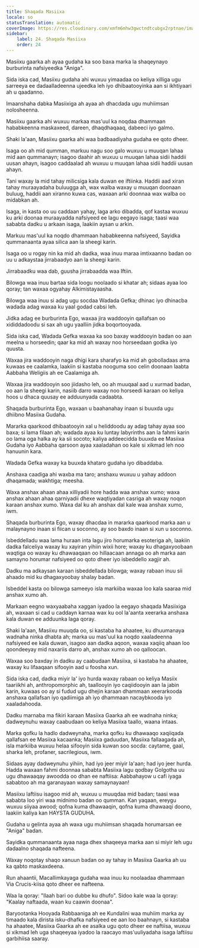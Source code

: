 ```yaml
---
title: Shaqada Masiixa
locale: so
statusTranslation: automatic
coverImage: https://res.cloudinary.com/xmfm6mhw3gwctndtcubgx2rptnae/image/upload/v1741354419/small_cover_la_gran_rebelion_28716e29d2.webp
sidebar:
    label: 24. Shaqada Masiixa
    order: 24
---
```

Masiixu gaarka ah ayaa gudaha ka soo baxa marka la shaqeynayo burburinta nafsiyeedka "Aniga".

Sida iska cad, Masiixu gudaha ahi wuxuu yimaadaa oo keliya xilliga ugu sarreeya ee dadaalladeenna ujeedka leh iyo dhibaatooyinka aan si ikhtiyaari ah u qaadanno.

Imaanshaha dabka Masiixiga ah ayaa ah dhacdada ugu muhiimsan nolosheenna.

Masiixu gaarka ahi wuxuu markaa mas'uul ka noqdaa dhammaan hababkeenna maskaxeed, dareen, dhaqdhaqaaq, dabeeci iyo galmo.

Shaki la'aan, Masiixu gaarka ahi waa badbaadiyaha gudaha ee qoto dheer.

Isaga oo ah mid qumman, markuu nagu soo galo wuxuu u muuqan lahaa mid aan qummanayn; isagoo daahir ah wuxuu u muuqan lahaa sidii haddii uusan ahayn, isagoo caddaalad ah wuxuu u muuqan lahaa sidii haddii uusan ahayn.

Tani waxay la mid tahay milicsiga kala duwan ee iftiinka. Haddii aad xiran tahay muraayadaha buluugga ah, wax walba waxay u muuqan doonaan buluug, haddii aan xiranno kuwa cas, waxaan arki doonnaa wax walba oo midabkan ah.

Isaga, in kasta oo uu caddaan yahay, laga arko dibadda, qof kastaa wuxuu ku arki doonaa muraayadda nafsiyeed ee lagu eegayo isaga; taasi waa sababta dadku u arkaan isaga, laakiin aysan u arkin.

Markuu mas'uul ka noqdo dhammaan hababkeenna nafsiyeed, Sayidka qummanaanta ayaa silica aan la sheegi karin.

Isaga oo u rogay nin ka mid ah dadka, waa inuu maraa imtixaanno badan oo uu u adkaystaa jirrabaadyo aan la sheegi karin.

Jirrabaadku waa dab, guusha jirrabaadda waa Iftiin.

Bilowga waa inuu bartaa sida loogu noolaado si khatar ah; sidaas ayaa loo qoray; tan waxaa ogyahay Alkimistayaasha.

Bilowga waa inuu si adag ugu socdaa Wadada Gefka; dhinac iyo dhinacba wadada adag waxaa ku yaal godad cabsi leh.

Jidka adag ee burburinta Ego, waxaa jira waddooyin qallafsan oo xididdadoodu si sax ah ugu yaalliin jidka boqortooyada.

Sida iska cad, Wadada Gefka waxaa ka soo baxay waddooyin badan oo aan meelna u horseedin; qaar ka mid ah waxay noo horseedaan godka iyo quusta.

Waxaa jira waddooyin naga dhigi kara sharafyo ka mid ah gobolladaas ama kuwaas ee caalamka, laakiin si kastaba nooguma soo celin doonaan laabta Aabbaha Weligiis ah ee Caalamiga ah.

Waxaa jira waddooyin soo jiidasho leh, oo ah muuqaal aad u xurmad badan, oo aan la sheegi karin, nasiib darro waxay noo horseedi karaan oo keliya hoos u dhaca quusay ee adduunyada cadaabta.

Shaqada burburinta Ego, waxaan u baahanahay inaan si buuxda ugu dhiibno Masiixa Gudaha.

Mararka qaarkood dhibaatooyin xal u heliddoodu ay adag tahay ayaa soo baxa; si lama filaan ah; wadada ayaa ku luntay labyrinths aan la fahmi karin oo lama oga halka ay ka sii socoto; kaliya addeecidda buuxda ee Masiixa Gudaha iyo Aabbaha qarsoon ayaa xaaladahan oo kale si xikmad leh noo hanuunin kara.

Wadada Gefka waxay ka buuxda khataro gudaha iyo dibaddaba.

Anshaxa caadiga ahi waxba ma taro; anshaxu wuxuu u yahay addoon dhaqamada; wakhtiga; meesha.

Waxa anshax ahaan ahaa xilliyadii hore hadda waa anshax xumo; waxa anshax ahaan ahaa qarniyadii dhexe waqtiyadan casriga ah waxay noqon karaan anshax xumo. Waxa dal ku ah anshax dal kale waa anshax xumo, iwm.

Shaqada burburinta Ego, waxay dhacdaa in mararka qaarkood marka aan u malaynayno inaan si fiican u soconno, ay soo baxdo inaan si xun u soconno.

Isbeddelladu waa lama huraan inta lagu jiro horumarka esoteriga ah, laakiin dadka falceliya waxay ku xayiran yihiin wixii hore; waxay ku dhagaxyoobaan waqtiga oo waxay ku dhawaaqaan oo hillaacaan annaga oo ah marka aan samayno horumar nafsiyeed oo qoto dheer iyo isbeddello xagjir ah.

Dadku ma adkaysan karaan isbeddellada bilowga; waxay rabaan inuu sii ahaado mid ku dhagaxyoobay shalay badan.

Isbeddel kasta oo bilowga sameeyo isla markiiba waxaa loo kala saaraa mid anshax xumo ah.

Markaan eegno waxyaabaha xaggan iyadoo la eegayo shaqada Masiixiga ah, waxaan si cad u caddayn karnaa wax ku ool la'aanta xeerarka anshaxa kala duwan ee adduunka laga qoray.

Shaki la'aan, Masiixu muuqda oo, si kastaba ha ahaatee, ku dhuumanaya wadnaha ninka dhabta ah; marka uu mas'uul ka noqdo xaaladeenna nafsiyeed ee kala duwan, isagoo aan dadka aqoon, waxaa xaqiiq ahaan loo qoondeeyay mid naxariis darro ah, anshax xumo ah oo qalloocan.

Waxaa soo baxday in dadku ay caabudaan Masiixa, si kastaba ha ahaatee, waxay ku lifaaqaan sifooyin aad u foosha xun.

Sida iska cad, dadka miyir la' iyo hurda waxay rabaan oo keliya Masiix taariikhi ah, anthropomorphic ah, taallooyin iyo caqiidooyin aan la jabin karin, kuwaas oo ay si fudud ugu dhejin karaan dhammaan xeerarkooda anshaxa qallafsan iyo qadiimiga ah iyo dhammaan nacaybkooda iyo xaaladahooda.

Dadku marnaba ma fikiri karaan Masiixa Gaarka ah ee wadnaha ninka; dadweynuhu waxay caabudaan oo keliya Masiixa taallo, waana intaas.

Marka qofku la hadlo dadweynaha, marka qofku ku dhawaaqo xaqiiqada qallafsan ee Masiixa kacaanka; Masiixa gaduudan, Masiixa fallaagada ah, isla markiiba wuxuu helaa sifooyin sida kuwan soo socda: caytame, gaal, sharka leh, profaner, sacrilegious, iwm.

Sidaas ayay dadweynuhu yihiin, had iyo jeer miyir la'aan; had iyo jeer hurda. Hadda waxaan fahmi doonnaa sababta Masiixa lagu qodbay Golgotha ​​uu ugu dhawaaqay awoodda oo dhan ee naftiisa: Aabbahayow u cafi iyaga sababtoo ah ma garanayaan waxay samaynayaan!

Masiixu laftiisu isagoo mid ah, wuxuu u muuqdaa mid badan; taasi waa sababta loo yiri waa midnimo badan oo qumman. Kan yaqaan, ereygu wuxuu siiyaa awood; qofna kuma dhawaaqin, qofna kuma dhawaaqi doono, laakiin kaliya kan HAYSTA GUDUHA.

Gudaha u gelinta ayaa ah waxa ugu muhiimsan shaqada horumarsan ee "Aniga" badan.

Sayidka qummanaanta ayaa naga dhex shaqeeya marka aan si miyir leh ugu dadaalno shaqada nafteena.

Waxay noqotay shaqo xanuun badan oo ay tahay in Masiixa Gaarka ah uu ka qabto maskaxdeena.

Run ahaantii, Macallimkayaga gudaha waa inuu ku noolaadaa dhammaan Via Crucis-kiisa qoto dheer ee nafteena.

Waa la qoray: "Ilaah bari oo dubbe ku dhufo". Sidoo kale waa la qoray: "Kaalay naftaada, waan ku caawin doonaa".

Baryootanka Hooyada Rabbaaniga ah ee Kundalini waa muhiim marka ay timaado kala dirista isku-dhafka nafsiyeed ee aan loo baahnayn, si kastaba ha ahaatee, Masiixa Gaarka ah ee asalka ugu qoto dheer ee naftiisa, wuxuu si xikmad leh uga shaqeeyaa iyadoo la raacayo mas'uuliyadaha isaga laftiisu garbihiisa saaray.

